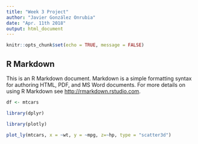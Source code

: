 ```yaml
---
title: "Week 3 Project"
author: "Javier González Onrubia"
date: "Apr. 11th 2018"
output: html_document
---
```


```r
knitr::opts_chunk$set(echo = TRUE, message = FALSE)
```

## R Markdown

This is an R Markdown document. Markdown is a simple formatting syntax for authoring HTML, PDF, and MS Word documents. For more details on using R Markdown see <http://rmarkdown.rstudio.com>.

```r
df <- mtcars
```

```r
library(dplyr)

```

```r
library(plotly)

plot_ly(mtcars, x = ~wt, y = ~mpg, z=~hp, type = "scatter3d")
```
